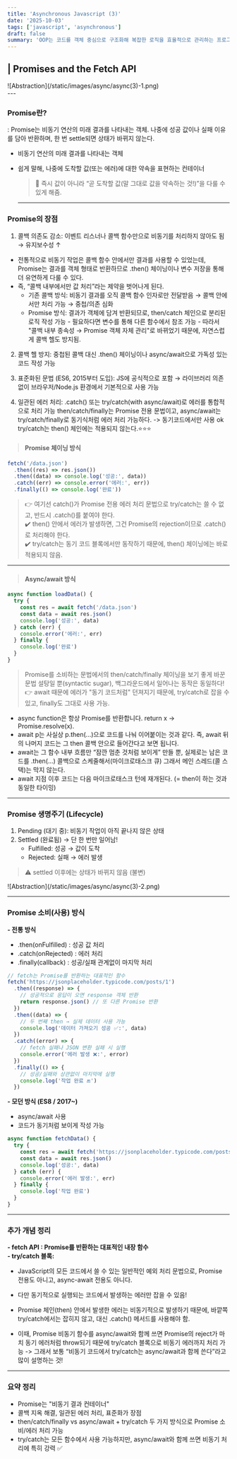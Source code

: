 ```yaml
---
title: 'Asynchronous Javascript (3)'
date: '2025-10-03'
tags: ['javascript', 'asynchronous']
draft: false
summary: 'OOP는 코드를 객체 중심으로 구조화해 복잡한 로직을 효율적으로 관리하는 프로그래밍 패러다임이다. 객체는 데이터(속성)와 메서드를 하나의 블록으로 묶어 서로 상호작용하며, 이를 통해 유지보수성과 재사용성을 높인다. OOP의 4대 핵심 원리는 추상화(Abstraction), 캡슐화(Encapsulation), 상속(Inheritance), 다형성(Polymorphism) 으로, 불필요한 세부사항을 숨기고, 데이터 보호 및 코드 재사용을 가능하게 한다.'
---
```


## | Promises and the Fetch API

<div className="my-1 w-full overflow-hidden px-2 xl:my-1 xl:w-full xl:px-2">
  ![Abstraction](/static/images/async/async(3)-1.png)
</div>
---

### Promise란?

: Promise는 비동기 연산의 미래 결과를 나타내는 객체.
나중에 성공 값이나 실패 이유를 담아 반환하며, 한 번 settle되면 상태가 바뀌지 않는다.

- 비동기 연산의 미래 결과를 나타내는 객체
- 쉽게 말해, 나중에 도착할 값(또는 에러)에 대한 약속을 표현하는 컨테이너

  > 📌 즉시 값이 아니라 “곧 도착할 값(말 그대로 값을 약속하는 것!)”을 다룰 수 있게 해줌.

  ***

### Promise의 장점

1. 콜백 의존도 감소: 이벤트 리스너나 콜백 함수만으로 비동기를 처리하지 않아도 됨 → 유지보수성 ↑

- 전통적으로 비동기 작업은 콜백 함수 안에서만 결과를 사용할 수 있었는데, Promise는 결과를 객체 형태로 반환하므로 .then() 체이닝이나 변수 저장을 통해 더 유연하게 다룰 수 있다.
- 즉, “콜백 내부에서만 값 처리”라는 제약을 벗어나게 된다.
  - 기존 콜백 방식: 비동기 결과를 오직 콜백 함수 인자로만 전달받음 → 콜백 안에서만 처리 가능 → 중첩/의존 심화
  - Promise 방식: 결과가 객체에 담겨 반환되므로, then/catch 체인으로 분리된 로직 작성 가능 - 필요하다면 변수를 통해 다른 함수에서 참조 가능 - 따라서 "콜백 내부 종속성 → Promise 객체 자체 관리"로 바뀌었기 때문에, 자연스럽게 콜백 헬도 방지됨.
    ​

2. 콜백 헬 방지: 중첩된 콜백 대신 .then() 체이닝이나 async/await으로 가독성 있는 코드 작성 가능

3. 표준화된 문법 (ES6, 2015부터 도입): JS에 공식적으로 포함
   → 라이브러리 의존 없이 브라우저/Node.js 환경에서 기본적으로 사용 가능

4. 일관된 에러 처리: .catch() 또는 try/catch(with async/await)로 에러를 통합적으로 처리 가능
   then/catch/finally는 Promise 전용 문법이고,
   async/await는 try/catch/finally로 동기식처럼 에러 처리 가능하다. -> 동기코드에서만 사용 ok
   try/catch는 then() 체인에는 적용되지 않는다.⭐️⭐️⭐️

> #### Promise 체이닝 방식

```js
fetch('/data.json')
  .then((res) => res.json())
  .then((data) => console.log('성공:', data))
  .catch((err) => console.error('에러:', err))
  .finally(() => console.log('완료'))
```

> 👉 여기선 catch()가 Promise 전용 에러 처리 문법으로 try/catch는 쓸 수 없고, 반드시 .catch()를 붙여야 한다.  
> ✔️ then() 안에서 에러가 발생하면, 그건 Promise의 rejection이므로 .catch()로 처리해야 한다.  
> ✔️ try/catch는 동기 코드 블록에서만 동작하기 때문에, then() 체이닝에는 바로 적용되지 않음.

---

> #### Async/await 방식

```js
async function loadData() {
  try {
    const res = await fetch('/data.json')
    const data = await res.json()
    console.log('성공:', data)
  } catch (err) {
    console.error('에러:', err)
  } finally {
    console.log('완료')
  }
}
```

> Promise를 소비하는 문법에서의 then/catch/finally 체이닝을 보기 좋게 바꾼  
> 문법 설탕일 뿐(syntactic sugar), 백그라운드에서 일어나는 동작은 동일하다!  
> 👉 await 때문에 에러가 "동기 코드처럼" 던져지기 때문에, try/catch로 잡을 수 있고, finally도 그대로 사용 가능.

- async function은 항상 Promise를 반환합니다. return x → Promise.resolve(x).
- await p는 사실상 p.then(...)으로 코드를 나눠 이어붙이는 것과 같다. 즉, await 뒤의 나머지 코드는 그 then 콜백 안으로 들어간다고 보면 됩니다.
- await는 그 함수 내부 흐름만 “잠깐 멈춘 것처럼 보이게” 만들 뿐, 실제로는 남은 코드를 .then(...) 콜백으로 스케줄해서(마이크로태스크 큐) 그래서 메인 스레드(콜 스택)는 막지 않는다.
- await 지점 이후 코드는 다음 마이크로태스크 턴에 재개된다. (= then이 하는 것과 동일한 타이밍)

---

### Promise 생명주기 (Lifecycle)

1. Pending (대기 중): 비동기 작업이 아직 끝나지 않은 상태
2. Settled (완료됨) → 단 한 번만 일어남!
   - Fulfilled: 성공 → 값이 도착
   - Rejected: 실패 → 에러 발생​

> ⚠️ settled 이후에는 상태가 바뀌지 않음 (불변)

<div className="my-1 w-full overflow-hidden px-2 xl:my-1 xl:w-full xl:px-2">
  ![Abstraction](/static/images/async/async(3)-2.png)
</div>

---

### Promise 소비(사용) 방식

**- 전통 방식**

- .then(onFulfilled) : 성공 값 처리
- .catch(onRejected) : 에러 처리
- .finally(callback) : 성공/실패 관계없이 마지막 처리

```js
// fetch는 Promise를 반환하는 대표적인 함수
fetch('https://jsonplaceholder.typicode.com/posts/1')
  .then((response) => {
    // 성공적으로 응답이 오면 response 객체 반환
    return response.json() // 또 다른 Promise 반환
  })
  .then((data) => {
    // 두 번째 then → 실제 데이터 사용 가능
    console.log('데이터 가져오기 성공 ✅:', data)
  })
  .catch((error) => {
    // fetch 실패나 JSON 변환 실패 시 실행
    console.error('에러 발생 ❌:', error)
  })
  .finally(() => {
    // 성공/실패와 상관없이 마지막에 실행
    console.log('작업 완료 🔚')
  })
```

**- 모던 방식 (ES8 / 2017~)**

- async/await 사용
- 코드가 동기처럼 보이게 작성 가능

```js
async function fetchData() {
  try {
    const res = await fetch('https://jsonplaceholder.typicode.com/posts/1')
    const data = await res.json()
    console.log('성공:', data)
  } catch (err) {
    console.error('에러 발생:', err)
  } finally {
    console.log('작업 완료')
  }
}
```

---

### 추가 개념 정리

**- fetch API : Promise를 반환하는 대표적인 내장 함수**  
**- try/catch 블록:**

- JavaScript의 모든 코드에서 쓸 수 있는 일반적인 예외 처리 문법으로, Promise 전용도 아니고, async-await 전용도 아니다.

- 다만 동기적으로 실행되는 코드에서 발생하는 에러만 잡을 수 있음!

- Promise 체인(then) 안에서 발생한 에러는 비동기적으로 발생하기 때문에, 바깥쪽 try/catch에서는 잡히지 않고, 대신 .catch() 메서드를 사용해야 함.

- 이때, Promise 비동기 함수를 async/await와 함께 쓰면 Promise의 reject가 마치 동기 에러처럼 throw되기 때문에 try/catch 블록으로 비동기 에러까지 처리 가능 -> 그래서 보통 “비동기 코드에서 try/catch는 async/await과 함께 쓴다”라고 많이 설명하는 것!

---

### 요약 정리

- Promise는 "비동기 결과 컨테이너"
- 콜백 지옥 해결, 일관된 에러 처리, 표준화가 장점
- then/catch/finally vs async/await + try/catch 두 가지 방식으로 Promise 소비/에러 처리 가능
- try/catch는 모든 함수에서 사용 가능하지만, async/await와 함께 쓰면 비동기 처리에 특히 강력 ✅
